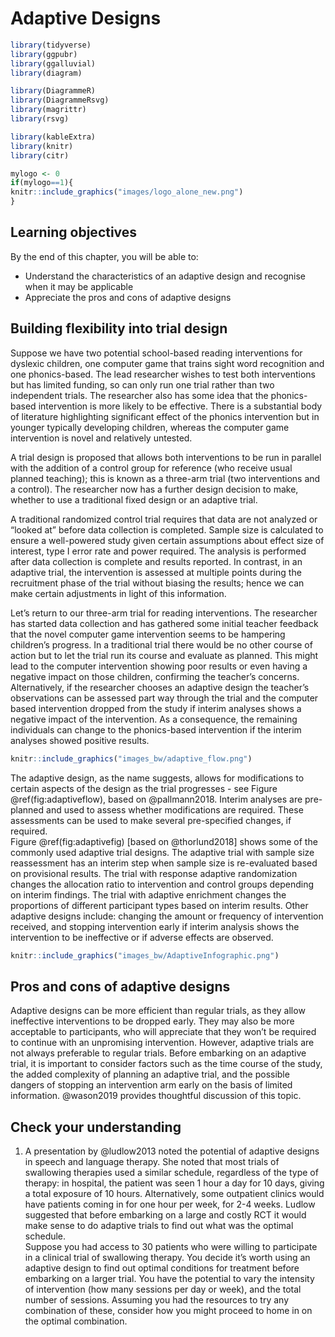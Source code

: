 # Adaptive Designs {#adaptive}

```r

library(tidyverse)
library(ggpubr)
library(ggalluvial)
library(diagram)

library(DiagrammeR)
library(DiagrammeRsvg)
library(magrittr)
library(rsvg)

library(kableExtra)
library(knitr)
library(citr)
```

```r
mylogo <- 0
if(mylogo==1){
knitr::include_graphics("images/logo_alone_new.png")
}
```

## Learning objectives
By the end of this chapter, you will be able to:

-   Understand the characteristics of an adaptive design and recognise when it may be applicable
-   Appreciate the pros and cons of adaptive designs

## Building flexibility into trial design
Suppose we have two potential school-based reading interventions for dyslexic children, one computer game that trains sight word recognition and one phonics-based. The lead researcher wishes to test both interventions but has limited funding, so can only run one trial rather than two independent trials. The researcher also has some idea that the phonics-based intervention is more likely to be effective. There is a substantial body of literature highlighting significant effect of the phonics intervention but in younger typically developing children, whereas the computer game intervention is novel and relatively untested.

A trial design is proposed that allows both interventions to be run in parallel with the addition of a control group for reference (who receive usual planned teaching); this is known as a three-arm trial (two interventions and a control). The researcher now has a further design decision to make, whether to use a traditional fixed design or an adaptive trial.\index{three-arm trial}

A traditional randomized control trial requires that data are not analyzed or "looked at" before data collection is completed. Sample size is calculated to ensure a well-powered study given certain assumptions about effect size of interest, type I error rate and power required. The analysis is performed after data collection is complete and results reported. In contrast, in an adaptive trial, the intervention is assessed at multiple points during the recruitment phase of the trial without biasing the results; hence we can make certain adjustments in light of this information.\index{adaptive trial}

Let's return to our three-arm trial for reading interventions. The researcher has started data collection and has gathered some initial teacher feedback that the novel computer game intervention seems to be hampering children's progress. In a traditional trial there would be no other course of action but to let the trial run its course and evaluate as planned. This might lead to the computer intervention showing poor results or even having a negative impact on those children, confirming the teacher's concerns. Alternatively, if the researcher chooses an adaptive design the teacher's observations can be assessed part way through the trial and the computer based intervention dropped from the study if interim analyses shows a negative impact of the intervention. As a consequence, the remaining individuals can change to the phonics-based intervention if the interim analyses showed positive results.\index{adaptive trial!stopping trial early}


```r
knitr::include_graphics("images_bw/adaptive_flow.png")
```


The adaptive design, as the name suggests, allows for modifications to certain aspects of the design as the trial progresses - see Figure \@ref(fig:adaptiveflow), based on @pallmann2018. Interim analyses are pre-planned and used to assess whether modifications are required. These assessments can be used to make several pre-specified changes, if required.  
Figure \@ref(fig:adaptivefig) [based on @thorlund2018] shows some of the commonly used adaptive trial designs. The adaptive trial with sample size reassessment has an interim step when sample size is re-evaluated based on provisional results. The trial with response adaptive randomization changes the allocation ratio to intervention and control groups depending on interim findings. The trial with adaptive enrichment changes the proportions of different participant types based on interim results. Other adaptive designs include: changing the amount or frequency of intervention received, and stopping intervention early if interim analysis shows the intervention to be ineffective or if adverse effects are observed.

```r
knitr::include_graphics("images_bw/AdaptiveInfographic.png")

```
## Pros and cons of adaptive designs
Adaptive designs can be more efficient than regular trials, as they allow ineffective interventions to be dropped early.\index{adaptive trial!pros and cons} They may also be more acceptable to participants, who will appreciate that they won't be required to continue with an unpromising intervention. However, adaptive trials are not always preferable to regular trials. Before embarking on an adaptive trial, it is important to consider factors such as the time course of the study, the added complexity of planning an adaptive trial, and the possible dangers of stopping an intervention arm early on the basis of limited information. @wason2019 provides thoughtful discussion of this topic. 


## Check your understanding

1. A presentation by @ludlow2013 noted the potential of adaptive designs in speech and language therapy. She noted that most trials of swallowing therapies used a similar schedule, regardless of the type of therapy: in hospital, the patient was seen 1 hour a day for 10 days, giving a total exposure of 10 hours. Alternatively, some outpatient clinics would have patients coming in for one hour per week, for 2-4 weeks. Ludlow suggested that before embarking on a large and costly RCT it would make sense to do adaptive trials to find out what was the optimal schedule.\
Suppose you had access to 30 patients who were willing to participate in a clinical trial of swallowing therapy. You decide it's worth using an adaptive design to find out optimal conditions for treatment before embarking on a larger trial. You have the potential to vary the intensity of intervention (how many sessions per day or week), and the total number of sessions. Assuming you had the resources to try any combination of these, consider how you might proceed to home in on the optimal combination.


